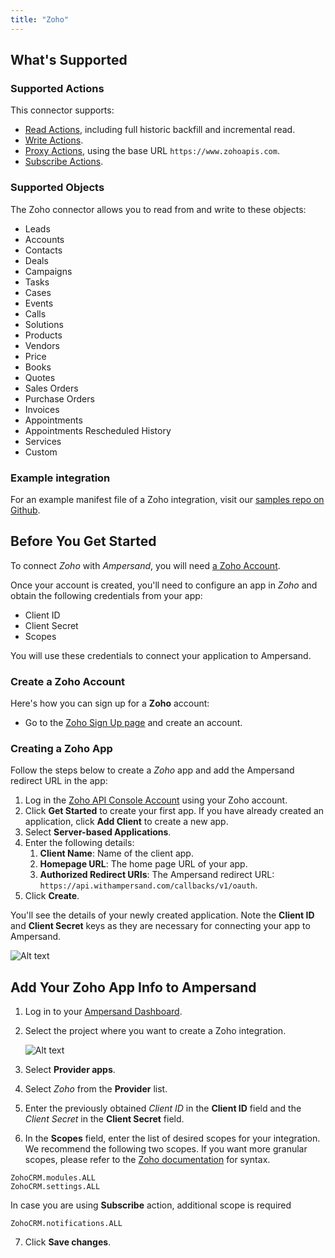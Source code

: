 ```yaml
---
title: "Zoho"
---
```


## What's Supported

### Supported Actions

This connector supports:

- [Read Actions](/read-actions), including full historic backfill and incremental read.
- [Write Actions](/write-actions).
- [Proxy Actions](/proxy-actions), using the base URL `https://www.zohoapis.com`.
- [Subscribe Actions](/subscribe-actions).

### Supported Objects

The Zoho connector allows you to read from and write to these objects:

- Leads
- Accounts
- Contacts
- Deals
- Campaigns
- Tasks
- Cases
- Events
- Calls
- Solutions
- Products
- Vendors
- Price
- Books
- Quotes
- Sales Orders
- Purchase Orders
- Invoices
- Appointments
- Appointments Rescheduled History
- Services
- Custom

### Example integration

For an example manifest file of a Zoho integration, visit our [samples repo on Github](https://github.com/amp-labs/samples/blob/main/zoho/amp.yaml).

## Before You Get Started

To connect _Zoho_ with _Ampersand_, you will need [a Zoho Account](https://www.zoho.com/crm/).

Once your account is created, you'll need to configure an app in _Zoho_ and obtain the following credentials from your app:

- Client ID
- Client Secret
- Scopes

You will use these credentials to connect your application to Ampersand.

### Create a Zoho Account

Here's how you can sign up for a **Zoho** account:

- Go to the [Zoho Sign Up page](https://www.zoho.com/crm/signup.html) and create an account.

### Creating a Zoho App

Follow the steps below to create a _Zoho_ app and add the Ampersand redirect URL in the app:

1. Log in the [Zoho API Console Account](https://api-console.zoho.com/) using your Zoho account.
2. Click **Get Started** to create your first app. If you have already created an application, click **Add Client** to create a new app.
3. Select **Server-based Applications**.
4. Enter the following details:
   1. **Client Name**: Name of the client app.
   2. **Homepage URL**: The home page URL of your app.
   3. **Authorized Redirect URIs**: The Ampersand redirect URL: `https://api.withampersand.com/callbacks/v1/oauth`.
5. Click **Create**.

You'll see the details of your newly created application. Note the **Client ID** and **Client Secret** keys as they are necessary for connecting your app to Ampersand.

![Alt text](/images/provider-guides/8dcf7de-zohocrm1.gif)

## Add Your Zoho App Info to Ampersand

1. Log in to your [Ampersand Dashboard](https://dashboard.withampersand.com).

2. Select the project where you want to create a Zoho integration.

   ![Alt text](/images/provider-guides/dd47b7a-Ampersand.png)

3. Select **Provider apps**.

4. Select _Zoho_ from the **Provider** list.

5. Enter the previously obtained _Client ID_ in the **Client ID** field and the _Client Secret_ in the **Client Secret** field.

6. In the **Scopes** field, enter the list of desired scopes for your integration. We recommend the following two scopes. If you want more granular scopes, please refer to the [Zoho documentation](https://www.zoho.com/accounts/protocol/oauth/scope.html) for syntax. 

```
ZohoCRM.modules.ALL
ZohoCRM.settings.ALL
```

In case you are using **Subscribe** action, additional scope is required
```
ZohoCRM.notifications.ALL
```

7. Click **Save changes**.
